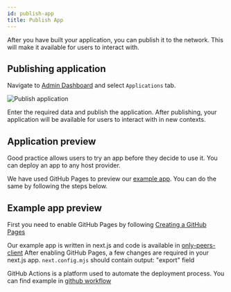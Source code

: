 ```yaml
---
id: publish-app
title: Publish App
---
```


After you have built your application, you can publish it to the network. This will make it available for users to interact with.

## Publishing application

Navigate to [Admin Dashboard](../explore/developers-quickstart/admin-dashboard) and select `Applications` tab.

![Publish application](/admin-dashboard/publish-new-application.png)

Enter the required data and publish the application. After publishing, your application will be available for users to interact with in new contexts.

## Application preview

Good practice allows users to try an app before they decide to use it. You can deploy an app to any host provider.

We have used GitHub Pages to preview our [example app](../explore/developers-quickstart/example-app). You can do the same by following the steps below.

## Example app preview

First you need to enable GitHub Pages by following [Creating a GitHub Pages](https://docs.github.com/en/pages/getting-started-with-github-pages/creating-a-github-pages-site)

Our example app is written in next.js and code is available in [only-peers-client](https://github.com/calimero-network/only-peers-client)
After enabling GitHub Pages, a few changes are required in your next.js app.
`next.config.mjs` should contain output: "export" field

GitHub Actions is a platform used to automate the deployment process. You can find example in [github workflow](https://github.com/calimero-network/only-peers-client/tree/master/.github/workflows)
